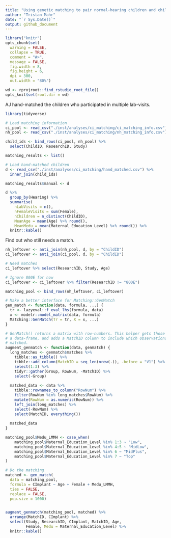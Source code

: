 ```yaml
---
title: "Using genetic matching to pair normal-hearing children and children with cochlear implants"
author: "Tristan Mahr"
date: "`r Sys.Date()`"
output: github_document
---
```


```r
library("knitr")
opts_chunk$set(
  warning = FALSE,
  collapse = TRUE,
  comment = "#>",
  message = FALSE,
  fig.width = 8,
  fig.height = 6,
  dpi = 300,
  out.width = "80%")

wd <- rprojroot::find_rstudio_root_file()
opts_knit$set(root.dir = wd)
```

AJ hand-matched the children who participated in multiple lab-visits.

```r
library(tidyverse)

# Load matching information
ci_pool <- read_csv("./inst/analyses/ci_matching/ci_matching_info.csv")
nh_pool <- read_csv("./inst/analyses/ci_matching/nh_matching_info.csv")

child_ids <- bind_rows(ci_pool, nh_pool) %>% 
  select(ChildID, ResearchID, Study)

matching_results <- list()

# Load hand-matched children
d <- read_csv("./inst/analyses/ci_matching/hand_matched.csv") %>% 
  inner_join(child_ids)

matching_results$manual <- d

d %>% 
  group_by(Hearing) %>% 
  summarise(
    nLabVisits = n(), 
    nFemaleVisits = sum(Female),
    nChildren = n_distinct(ChildID),
    MeanAge = mean(Age) %>% round(),
    MeanMedu = mean(Maternal_Education_Level) %>% round()) %>% 
  knitr::kable()
```

Find out who still needs a match.

```r
nh_leftover <- anti_join(nh_pool, d, by = "ChildID")
ci_leftover <- anti_join(ci_pool, d, by = "ChildID")

# Need matches
ci_leftover %>% select(ResearchID, Study, Age)

# Ignore 800E for now
ci_leftover <- ci_leftover %>% filter(ResearchID != "800E")

matching_pool <- bind_rows(nh_leftover, ci_leftover)
```

```r
# Make a better interface for Matching::GenMatch
gen_match <- function(data, formula, ...) {
  tr <- lazyeval::f_eval_lhs(formula, data)
  x <- modelr::model_matrix(data, formula)
  Matching::GenMatch(Tr = tr, X = x, ...)
}

# GenMatch() returns a matrix with row-numbers. This helper gets those rows from
# a data-frame, and adds a MatchID column to include which observations were
# matched.
augment_genmatch <- function(data, genmatch) {
  long_matches <- genmatch$matches %>% 
    tibble::as_tibble() %>% 
    tibble::add_column(MatchID = seq_len(nrow(.)), .before = "V1") %>% 
    select(1:3) %>% 
    tidyr::gather(Group, RowNum, -MatchID) %>% 
    select(-Group)
  
  matched_data <- data %>% 
    tibble::rownames_to_column("RowNum") %>% 
    filter(RowNum %in% long_matches$RowNum) %>% 
    mutate(RowNum = as.numeric(RowNum)) %>% 
    left_join(long_matches) %>% 
    select(-RowNum) %>% 
    select(MatchID, everything())
  
  matched_data
}

matching_pool$Medu_LMMH <- case_when(
    matching_pool$Maternal_Education_Level %in% 1:3 ~ "Low",
    matching_pool$Maternal_Education_Level %in% 4:5 ~ "MidLow",
    matching_pool$Maternal_Education_Level %in% 6 ~ "MidPlus",
    matching_pool$Maternal_Education_Level %in% 7 ~ "Top"
)

# Do the matching
matched <- gen_match(
  data = matching_pool, 
  formula = CImplant ~ Age + Female + Medu_LMMH,
  ties = FALSE,
  replace = FALSE,
  pop.size = 1000)


augment_genmatch(matching_pool, matched) %>% 
  arrange(MatchID, CImplant) %>% 
  select(Study, ResearchID, CImplant, MatchID, Age, 
         Female, Medu = Maternal_Education_Level) %>% 
  knitr::kable()
```
